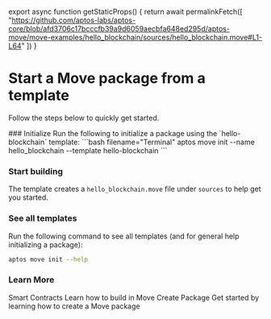 
export async function getStaticProps() {
  return await permalinkFetch([
    "https://github.com/aptos-labs/aptos-core/blob/afd3706c17bcccfb39a9d6059aecbfa648ed295d/aptos-move/move-examples/hello_blockchain/sources/hello_blockchain.move#L1-L64"
  ])
}

# Start a Move package from a template
Follow the steps below to quickly get started.

<Steps>
  ### Initialize
  Run the following to initialize a package using the `hello-blockchain` template:
  ```bash filename="Terminal"
  aptos move init --name hello_blockchain --template hello-blockchain
  ```

  ### Start building
  The template creates a `hello_blockchain.move` file under `sources` to help get you started.
  <RemoteCodeblock
    permalink="https://github.com/aptos-labs/aptos-core/blob/afd3706c17bcccfb39a9d6059aecbfa648ed295d/aptos-move/move-examples/hello_blockchain/sources/hello_blockchain.move#L1-L64"
  />

  ### See all templates
  Run the following command to see all templates (and for general help initializing a package):
  ```bash
  aptos move init --help
  ```

</Steps>

### Learn More

<Cards>
  <Card href="../smart-contracts">
    <Card.Title>Smart Contracts</Card.Title>
    <Card.Description>Learn how to build in Move</Card.Description>
  </Card>
  <Card href="../smart-contracts/create-package">
    <Card.Title>Create Package</Card.Title>
    <Card.Description>Get started by learning how to create a Move package</Card.Description>
  </Card>
</Cards>
